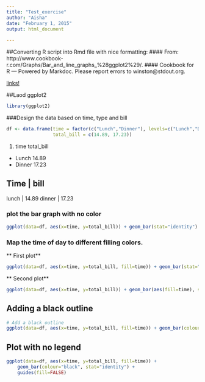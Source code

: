 ```yaml
---
title: "Test_exercise"
author: "Aisha"
date: "February 1, 2015"
output: html_document
        
---
```




##Converting R script into Rmd file with nice formatting:
#### From: http://www.cookbook-r.com/Graphs/Bar_and_line_graphs_%28ggplot2%29/.
#### Cookbook for R — Powered by Markdoc. Please report errors to winston@stdout.org. 

[links!](http://www.cookbrook-r.com)


##Laod ggplot2
```r
library(ggplot2)
```


###Design the data based on time, type and bill
```r
df <- data.frame(time = factor(c("Lunch","Dinner"), levels=c("Lunch","Dinner")),
                 total_bill = c(14.89, 17.23))

```
1. time total_bill
+ Lunch     14.89
+ Dinner    17.23

Time | bill
-----------
lunch | 14.89
dinner | 17.23


### plot the bar graph with no color
```r
ggplot(data=df, aes(x=time, y=total_bill)) + geom_bar(stat="identity")

```

### Map the time of day to different filling colors. 

** First plot**
```r
ggplot(data=df, aes(x=time, y=total_bill, fill=time)) + geom_bar(stat="identity")
```


** Second plot**
```r
ggplot(data=df, aes(x=time, y=total_bill)) + geom_bar(aes(fill=time), stat="identity")
```



## Adding a black outline
```r
# Add a black outline
ggplot(data=df, aes(x=time, y=total_bill, fill=time)) + geom_bar(colour="black", stat="identity")

```

## Plot with no legend
```r
ggplot(data=df, aes(x=time, y=total_bill, fill=time)) +
    geom_bar(colour="black", stat="identity") +
    guides(fill=FALSE)

```

